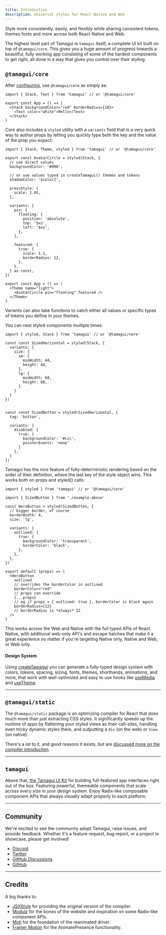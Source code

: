 ```yaml
---
title: Introduction
description: Universal styles for React Native and Web
---
```


<IntroParagraph>
  Style more consistently, easily, and flexibly while sharing consistent tokens, themes
  fonts and more across both React Native and Web.
</IntroParagraph>

The highest level part of Tamagui is `tamagui` itself, a complete UI kit built on top of `@tamagui/core`. This gives you a huge amount of progress towards a beautiful, fully working app consisting of some of the hardest components to get right, all done in a way that gives you control over their styling.

## `@tamagui/core`

After [configuring](/docs/core/configuration), use `@tamagui/core` as simply as:

```tsx
import { Stack, Text } from 'tamagui' // or '@tamagui/core'

export const App = () => (
  <Stack backgroundColor="red" borderRadius={10}>
    <Text color="white">Hello</Text>
  </Stack>
)
```

Core also includes a `styled` utility with a `variants` field that is a very quick way to author
props by letting you quickly type both the key and the value of the prop you expect:

```tsx
import { Stack, Theme, styled } from 'tamagui' // or '@tamagui/core'

export const AvatarCircle = styled(Stack, {
  // use direct values
  backgroundColor: '#000',

  // or use values typed in createTamagui() themes and tokens
  shadowColor: '$color2',

  pressStyle: {
    scale: 1.05,
  },

  variants: {
    pin: {
      floating: {
        position: 'absolute',
        top: '$xs',
        left: '$xs',
      },
    },

    featured: {
      true: {
        scale: 1.1,
        borderRadius: 12,
      },
    },
  } as const,
})

export const App = () => (
  <Theme name="light">
    <AvatarCircle pin="floating" featured />
  </Theme>
)
```

Variants can also take functions to catch either all values or specific types of tokens you define in your themes.

You can nest styled components multiple times:

```tsx
import { styled, Stack } from 'tamagui' // or '@tamagui/core'

const const SizedHorizontal = styled(Stack, {
  variants: {
    size: {
      sm: {
        minWidth: 44,
        height: 44,
      },
      lg: {
        minWidth: 68,
        height: 68,
      }
    }
  }
})


const const SizedButton = styled(SizedHorizontal, {
  tag: 'button',

  variants: {
    disabled: {
      true: {
        backgroundColor: '#ccc',
        pointerEvents: 'none'
      }
    },
  }
})
```

Tamagui has the nice feature of fully-deterministic rendering based on the order of their definition, where the last key of the style object wins. This works both on props and styled() calls:

```tsx
import { styled } from 'tamagui' // or '@tamagui/core'

import { SizedButton } from './example-above'

const HeroButton = styled(SizedButton, {
  // bigger border, of course
  borderWidth: 4,
  size: 'lg',

  variants: {
    outlined: {
      true: {
        backgroundColor: 'transparent',
        borderColor: 'black',
      },
    },
  },
})

export default (props) => (
  <HeroButton
    outlined
    // overrides the borderColor in outlined
    borderColor="red"
    // props can override
    {...props}
    // eg if props = { outlined: true }, borderColor is black again
    borderRadius={12}
    // borderRadius is *always* 12
  />
)
```

This works across the Web and Native with the full typed APIs of React Native, with additional web-only API's and escape hatches that make it a great experience no matter if you're targeting Native only, Native and Web, or Web only.

#### Design System

Using [createTamagui](/docs/core/configuration) you can generate a fully-typed design system with colors, tokens, spacing, sizing, fonts, themes, shorthands, animations, and more, that work with well-optimized and easy to use hooks like [useMedia](/docs/core/use-media) and [useTheme](/docs/core/use-theme).

---

## `@tamagui/static`

The `@tamagui/static` package is an optimizing compiler for React that does much more than just extracting CSS styles. It significantly speeds up the runtime of apps by flattening your styled views as their call-sites, handling even tricky dynamic styles there, and outputting a `div` (on the web) or `View` (on native).

There's a lot to it, and good reasons it exists, but are [discussed more on the compiler introduction](/docs/intro/why-a-compiler).

---

## `tamagui`

Above that, [the Tamagui UI Kit](/docs/components/stacks) for building full-featured app interfaces right out of the box. Featuring powerful, themeable components that scale across every size in your design system. Enjoy Radix-like composable component APIs that always visually adapt properly to each platform.

---

## Community

We're excited to see the community adopt Tamagui, raise issues, and provide feedback. Whether it's a feature request, bug report, or a project to showcase, please get involved!

- [Discord](https://discord.gg/4qh6tdcVDa)
- [Twitter](https://twitter.com/tamagui_js)
- [GitHub Discussions](https://github.com/tamagui/tamagui/discussions)
- [GitHub](https://github.com/tamagui/tamagui)

---

## Credits

A big thanks to:

- [JSXStyle](https://github.com/jsxstyle/jsxstyle) for providing the original version of the compiler.
- [Modulz](https://github.com/modulz) for the bones of the website and inspiration on some Radix-like component APIs.
- [Moti](https://moti.fyi) for the foundation of the reanimated driver.
- [Framer Motion](https://github.com/framer/motion) for the AnimatePresence functionality.
